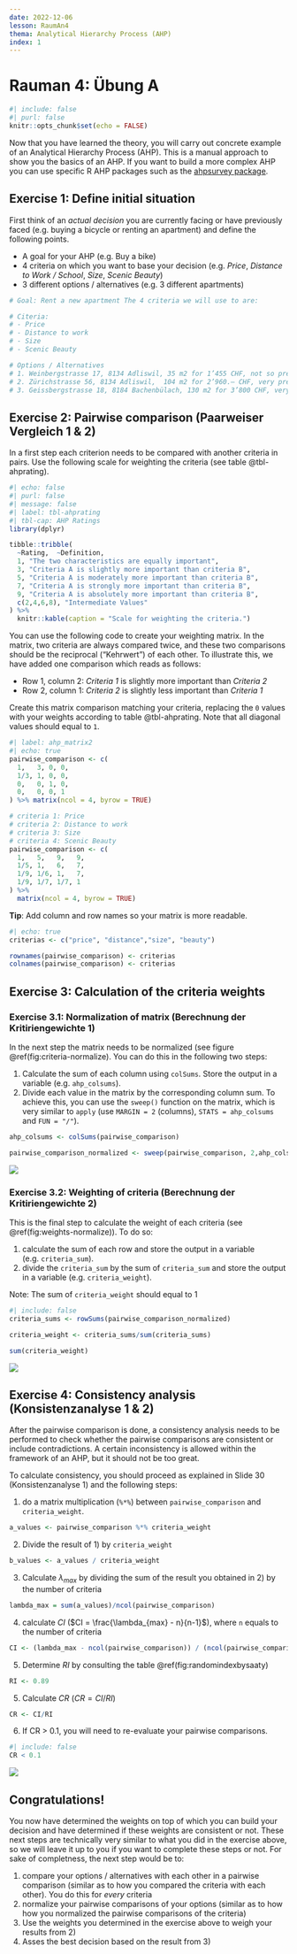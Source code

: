 ```yaml
---
date: 2022-12-06
lesson: RaumAn4
thema: Analytical Hierarchy Process (AHP)
index: 1
---
```


# Rauman 4: Übung A

```r
#| include: false
#| purl: false
knitr::opts_chunk$set(echo = FALSE)
```

Now that you have learned the theory, you will carry out concrete example of an Analytical Hierarchy Process (AHP). This is a manual approach to show you the basics of an AHP. If you want to build a more complex AHP you can use specific R AHP packages such as the [ahpsurvey package](https://cran.r-project.org/web/packages/ahpsurvey/vignettes/my-vignette.html).

## Exercise 1: Define initial situation 

First think of an *actual decision* you are currently facing or have previously faced (e.g. buying a bicycle or renting an apartment) and define the following points.

* A goal for your AHP (e.g. Buy a bike)
* 4 criteria on which you want to base your decision (e.g. *Price*, *Distance to Work / School*, *Size*, *Scenic Beauty*)
* 3 different options / alternatives (e.g. 3 different apartments)

```r
# Goal: Rent a new apartment The 4 criteria we will use to are:

# Citeria: 
# - Price
# - Distance to work
# - Size
# - Scenic Beauty

# Options / Alternatives
# 1. Weinbergstrasse 17, 8134 Adliswil, 35 m2 for 1’455 CHF, not so pretty and 45 minutes from work
# 2. Zürichstrasse 56, 8134 Adliswil,  104 m2 for 2’960.– CHF, very pretty and 45 minutes from work
# 3. Geissbergstrasse 18, 8184 Bachenbülach, 130 m2 for 3’800 CHF, very pretty and 30 mintues from work
```

## Exercise 2: Pairwise comparison (Paarweiser Vergleich 1 & 2)

In a first step each criterion needs to be compared with another criteria in pairs. Use the following scale for weighting the criteria (see table @tbl-ahprating). 

```r
#| echo: false
#| purl: false
#| message: false
#| label: tbl-ahprating
#| tbl-cap: AHP Ratings
library(dplyr)

tibble::tribble(
  ~Rating,	~Definition,
  1, "The two characteristics are equally important",
  3, "Criteria A is slightly more important than criteria B",
  5, "Criteria A is moderately more important than criteria B",
  7, "Criteria A is strongly more important than criteria B",
  9, "Criteria A is absolutely more important than criteria B",
  c(2,4,6,8), "Intermediate Values"
) %>%
  knitr::kable(caption = "Scale for weighting the criteria.")
```

You can use the following code to create your weighting matrix. In the matrix, two criteria are always compared twice, and these two comparisons should be the reciprocal ("Kehrwert") of each other. To illustrate this, we have added one comparison which reads as follows: 

- Row 1, column 2:  *Criteria 1* is slightly more important than *Criteria 2*
- Row 2, column 1:  *Criteria 2* is slightly less important than *Criteria 1*

Create this matrix comparison matching your criteria, replacing the `0` values with your weights according to table @tbl-ahprating. Note that all diagonal values should equal to `1`.

```r
#| label: ahp_matrix2
#| echo: true
pairwise_comparison <- c(
  1,   3, 0, 0,
  1/3, 1, 0, 0,
  0,   0, 1, 0,
  0,   0, 0, 1
) %>% matrix(ncol = 4, byrow = TRUE) 
```

```r
# criteria 1: Price
# criteria 2: Distance to work
# criteria 3: Size
# criteria 4: Scenic Beauty
pairwise_comparison <- c(
  1,   5,   9,   9,
  1/5, 1,   6,   7,
  1/9, 1/6, 1,   7,
  1/9, 1/7, 1/7, 1
) %>%
  matrix(ncol = 4, byrow = TRUE)
```

**Tip**: Add column and row names so your matrix is more readable. 

```r
#| echo: true
criterias <- c("price", "distance","size", "beauty")

rownames(pairwise_comparison) <- criterias
colnames(pairwise_comparison) <- criterias
```

## Exercise 3: Calculation of the criteria weights 

### Exercise 3.1: Normalization of matrix (Berechnung der Kritiriengewichte 1)

In the next step the matrix needs to be normalized (see figure \@ref(fig:criteria-normalize). You can do this in the following two steps: 

1. Calculate the sum of each column using `colSums`. Store the output in a variable (e.g. `ahp_colsums`).
2. Divide each value in the matrix by the corresponding column sum. To achieve this, you can use the `sweep()` function on the matrix, which is very similar to `apply` (use `MARGIN = 2` (columns), `STATS = ahp_colsums` and `FUN = "/"`).

```r
ahp_colsums <- colSums(pairwise_comparison)

pairwise_comparison_normalized <- sweep(pairwise_comparison, 2,ahp_colsums, FUN = "/")
```

![](images/criteria_normalize.png)

### Exercise 3.2: Weighting of criteria (Berechnung der Kritiriengewichte 2)

This is the final step to calculate the weight of each criteria (see \@ref(fig:weights-normalize)). To do so: 

1. calculate the sum of each row and store the output in a variable (e.g. `criteria_sum`). 
2. divide the `criteria_sum` by the sum of `criteria_sum` and store the output in a variable (e.g. `criteria_weight`).

Note: The sum of `criteria_weight` should equal to 1

```r
#| include: false
criteria_sums <- rowSums(pairwise_comparison_normalized)

criteria_weight <- criteria_sums/sum(criteria_sums)

sum(criteria_weight)
```

![](images/weights_normalize.png)

## Exercise 4: Consistency analysis (Konsistenzanalyse 1 & 2)

After the pairwise comparison is done, a consistency analysis needs to be performed to check whether the pairwise comparisons are consistent or include contradictions. A certain inconsistency is allowed within the framework of an AHP, but it should not be too great.

To calculate consistency, you should proceed as explained in Slide 30 (Konsistenzanalyse 1) and the following steps:

1. do a matrix multiplication (`%*%`) between `pairwise_comparison` and `criteria_weight`. 

```r
a_values <- pairwise_comparison %*% criteria_weight
```

2. Divide the result of 1) by `criteria_weight`

```r
b_values <- a_values / criteria_weight
```

3. Calculate $\lambda_{max}$ by dividing the sum of the result you obtained in 2) by the number of criteria

```r
lambda_max = sum(a_values)/ncol(pairwise_comparison)
```

4. calculate $CI$  ($CI = \frac{\lambda_{max} - n}{n-1}$), where `n` equals to the number of criteria

```r
CI <- (lambda_max - ncol(pairwise_comparison)) / (ncol(pairwise_comparison)-1)
```

5. Determine $RI$ by consulting the table \@ref(fig:randomindexbysaaty)

```r
RI <- 0.89
```

5. Calculate $CR$ ($CR = CI / RI$)

```r
CR <- CI/RI
```

6. If CR > 0.1, you will need to re-evaluate your pairwise comparisons. 

```r
#| include: false
CR < 0.1
```

![](images/ahp_random_index_by_saaty.png)

## Congratulations!

You now have determined the weights on top of which you can build your decision and have determined if these weights are consistent or not. These next steps are technically very similar to what you did in the exercise above, so we will leave it up to you if you want to complete these steps or not. For sake of completness, the next step would be to:

1. compare your options / alternatives with each other in a pairwise comparison (similar as to how you compared the criteria with each other). You do this for *every* criteria
2. normalize your pairwise comparisons of your options (similar as to how how you normalized the pairwise comparisons of the criteria)
3. Use the weights you determined in the exercise above to weigh your results from 2)
4. Asses the best decision based on the result from 3)
